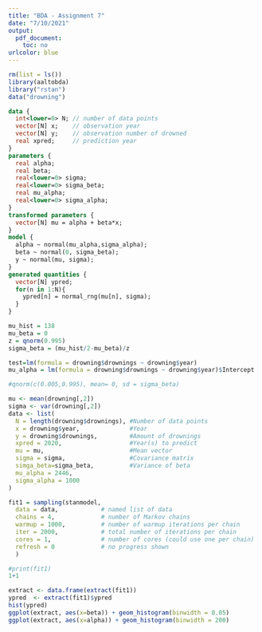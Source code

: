 ```yaml
---
title: "BDA - Assignment 7"
date: "7/10/2021"
output: 
  pdf_document: 
    toc: no
urlcolor: blue
---
```


```r
rm(list = ls())
library(aaltobda)
library("rstan")
data("drowning")
```

```stan
data {
  int<lower=0> N; // number of data points
  vector[N] x;    // observation year
  vector[N] y;    // observation number of drowned
  real xpred;     // prediction year
}
parameters {
  real alpha;
  real beta;
  real<lower=0> sigma;
  real<lower=0> sigma_beta;
  real mu_alpha;
  real<lower=0> sigma_alpha;
}
transformed parameters {
  vector[N] mu = alpha + beta*x;
}
model {
  alpha ~ normal(mu_alpha,sigma_alpha);
  beta ~ normal(0, sigma_beta);
  y ~ normal(mu, sigma);
}
generated quantities {
  vector[N] ypred;
  for(n in 1:N){
    ypred[n] = normal_rng(mu[n], sigma);
  }
}

```

```r
mu_hist = 138
mu_beta = 0 
z = qnorm(0.995)
sigma_beta = (mu_hist/2-mu_beta)/z

test=lm(formula = drowning$drownings ~ drowning$year)
mu_alpha = lm(formula = drowning$drownings ~ drowning$year)$Intercept

#qnorm(c(0.005,0.995), mean= 0, sd = sigma_beta)
```

```r
mu <- mean(drowning[,2])
sigma <- var(drowning[,2])
data <- list(
  N = length(drowning$drownings), #Number of data points
  x = drowning$year,              #Year
  y = drowning$drownings,         #Amount of drownings
  xpred = 2020,                   #Year(s) to predict
  mu = mu,                        #Mean vector
  sigma = sigma,                  #Covariance matrix
  simga_beta=sigma_beta,          #Variance of beta
  mu_alpha = 2446,
  sigma_alpha = 1000
)
```

```r
fit1 = sampling(stanmodel,
  data = data,            # named list of data
  chains = 4,             # number of Markov chains
  warmup = 1000,          # number of warmup iterations per chain
  iter = 2000,            # total number of iterations per chain
  cores = 1,              # number of cores (could use one per chain)
  refresh = 0             # no progress shown
  )
```

```r
#print(fit1)
1+1
```

```r
extract <- data.frame(extract(fit1))
ypred  <- extract(fit1)$ypred
hist(ypred)
ggplot(extract, aes(x=beta)) + geom_histogram(binwidth = 0.05)
ggplot(extract, aes(x=alpha)) + geom_histogram(binwidth = 200)
```

